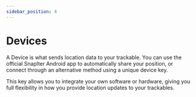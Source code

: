 ```yaml
---
sidebar_position: 4
---
```


# Devices

A Device is what sends location data to your trackable.
You can use the official SnapIter Android app to automatically share your position, or connect through an alternative method using a unique device key.

This key allows you to integrate your own software or hardware, giving you full flexibility in how you provide location updates to your trackables.
